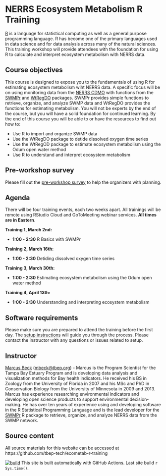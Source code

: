 # NERRS Ecosystem Metabolism R Training

[R](https://www.r-project.org/) is a language for statistical computing as well as a general purpose programming language. R has become one of the primary languages used in data science and for data analysis across many of the natural sciences. This training workshop will provide attendees with the foundation for using R to calculate and interpret ecosystem metabolism with NERRS data. 

## Course objectives

This course is designed to expose you to the fundamentals of using R for estimating ecosystem metabolism wiht NERRS data.  A specific focus will be on using monitoring data from the [NERRS CDMO](https://cdmo.baruch.sc.edu/) with functions from the [SWMPr]() and [WtRegDO]() packages.  SWMPr provides simple functions to retrieve, organize, and analyze SWMP data and WtRegDO provides the functions for estimating metabolism.  You will not be experts by the end of the course, but you will have a solid foundation for continued learning.  By the end of this course you will be able to or have the resources to find out how to:

* Use R to import and organize SWMP data
* Use the WtRegDO package to detide dissolved oxygen time series
* Use the WtRegOD package to estimate ecosystem metabolism using the Odum open water method
* Use R to understand and interpret ecosystem metabolism

## Pre-workshop survey

Please fill out the [pre-workshop survey](https://forms.gle/hdPK9koJkmvsFXk67) to help the organizers with planning. 


## Agenda

There will be four training events, each two weeks apart. All trainings will be remote using RStudio Cloud and GoToMeeting webinar services.  __All times are in Eastern__.

__Training 1, March 2nd:__

* __1:00 - 2:30__ R Basics with SWMPr

__Training 2, March 16th:__

* __1:00 - 2:30__ Detiding dissolved oxygen time series

__Training 3, March 30th:__

* __1:00 - 2:30__ Estimating ecosystem metabolism using the Odum open water method

__Training 4, April 13th:__

* __1:00 - 2:30__ Understanding and interpreting ecosystem metabolism

## Software requirements

Please make sure you are prepared to attend the training before the first day. The [setup instructions](setup.html) will guide you through the process.  Please contact the instructor with any questions or issues related to setup.  

## Instructor

[Marcus Beck](https://fawda123.github.io/CV/Beck_CV.pdf) ([mbeck@tbep.org](mailto:mbeck@tbep.org)) - Marcus is the Program Scientist for the Tampa Bay Estuary Program and is developing data analysis and visualization methods for Bay health indicators.  He received his BS in Zoology from the University of Florida in 2007 and his MSc and PhD in Conservation Biology from the University of Minnesota in 2009 and 2013. Marcus has experience researching environmental indicators and developing open science products to support environmental decision-making.  He has over ten years of experience using and developing software in the R Statistical Programming Language and is the lead developer for the [SWMPr](https://journal.r-project.org/archive/2016/RJ-2016-015/index.html) R package to retrieve, organize, and analyze NERRS data from the SWMP network.

## Source content

All source materials for this website can be accessed at https://github.com/tbep-tech/ecometab-r-training

 [![build](https://github.com/tbep-tech/ecometab-r-training/workflows/build/badge.svg)](https://github.com/tbep-tech/ecometab-r-training/actions) This site is built automatically with GitHub Actions. Last site build `r Sys.time()`.

